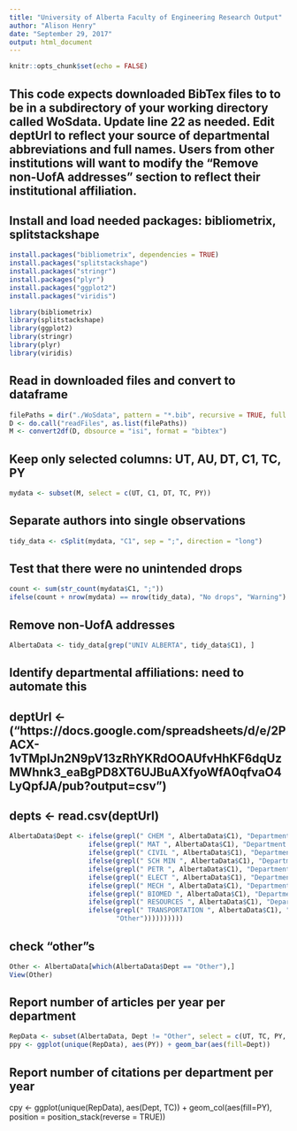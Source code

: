 ```yaml
---
title: "University of Alberta Faculty of Engineering Research Output"
author: "Alison Henry"
date: "September 29, 2017"
output: html_document
---
```


```r
knitr::opts_chunk$set(echo = FALSE)
```
## This code expects downloaded BibTex files to to be in a subdirectory of your working directory called WoSdata. Update line 22 as needed. Edit deptUrl to reflect your source of departmental abbreviations and full names. Users from other institutions will want to modify the "Remove non-UofA addresses" section to reflect their institutional affiliation.  

## Install and load needed packages: bibliometrix, splitstackshape

```r
install.packages("bibliometrix", dependencies = TRUE)
install.packages("splitstackshape")
install.packages("stringr")
install.packages("plyr")
install.packages("ggplot2")
install.packages("viridis")

library(bibliometrix)
library(splitstackshape)
library(ggplot2)
library(stringr)
library(plyr)
library(viridis)
```


## Read in downloaded files and convert to dataframe

```r
filePaths = dir("./WoSdata", pattern = "*.bib", recursive = TRUE, full.names = TRUE) 
D <- do.call("readFiles", as.list(filePaths)) 
M <- convert2df(D, dbsource = "isi", format = "bibtex")
```
## Keep only selected columns: UT, AU, DT, C1, TC, PY
```r
mydata <- subset(M, select = c(UT, C1, DT, TC, PY))
```
## Separate authors into single observations
```r
tidy_data <- cSplit(mydata, "C1", sep = ";", direction = "long")
```
## Test that there were no unintended drops
```r
count <- sum(str_count(mydata$C1, ";"))
ifelse(count + nrow(mydata) == nrow(tidy_data), "No drops", "Warning") 
```
## Remove non-UofA addresses
```r
AlbertaData <- tidy_data[grep("UNIV ALBERTA", tidy_data$C1), ]
```
## Identify departmental affiliations: need to automate this
## deptUrl <- ("https://docs.google.com/spreadsheets/d/e/2PACX-1vTMpIJn2N9pV13zRhYKRdOOAUfvHhKF6dqUzMWhnk3_eaBgPD8XT6UJBuAXfyoWfA0qfvaO4LyQpfJA/pub?output=csv")
## depts <- read.csv(deptUrl)
```r
AlbertaData$Dept <- ifelse(grepl(" CHEM ", AlbertaData$C1), "Department of Chemical and Materials Engineering",
                    ifelse(grepl(" MAT ", AlbertaData$C1), "Department of Chemical and Materials Engineering",
                    ifelse(grepl(" CIVIL ", AlbertaData$C1), "Department of Civil and Environmental Engineering",
                    ifelse(grepl(" SCH MIN ", AlbertaData$C1), "Department of Civil and Environmental Engineering",
                    ifelse(grepl(" PETR ", AlbertaData$C1), "Department of Civil and Environmental Engineering",
                    ifelse(grepl(" ELECT ", AlbertaData$C1), "Department of Electrical and Computer Engineering",
                    ifelse(grepl(" MECH ", AlbertaData$C1), "Department of Mechanical Engineering",
                    ifelse(grepl(" BIOMED ", AlbertaData$C1), "Department of Biomedical Engineering",
                    ifelse(grepl(" RESOURCES ", AlbertaData$C1), "Department of Civil and Environmental Engineering",
                    ifelse(grepl(" TRANSPORTATION ", AlbertaData$C1), "Department of Civil and Environmental Engineering",
                           "Other"))))))))))
```
## check "other"s
```r
Other <- AlbertaData[which(AlbertaData$Dept == "Other"),]
View(Other)
```
## Report number of articles per year per department 
```r
RepData <- subset(AlbertaData, Dept != "Other", select = c(UT, TC, PY, Dept))
ppy <- ggplot(unique(RepData), aes(PY)) + geom_bar(aes(fill=Dept))
```
## Report number of citations per department per year
cpy <- ggplot(unique(RepData), aes(Dept, TC)) + geom_col(aes(fill=PY), position = position_stack(reverse = TRUE))